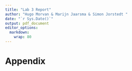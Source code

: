 ```yaml
---
title: "Lab 3 Report"
author: "Hugo Morvan & Marijn Jaarsma & Simon Jorstedt "
date: "`r Sys.Date()`"
output: pdf_document
editor_options: 
  markdown: 
    wrap: 80
---
```





# Appendix
```r
```
